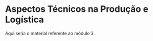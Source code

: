 # Aspectos Técnicos na Produção e Logística

<div style="text-align: justify">

Aqui seria o material referente ao módulo 3.



